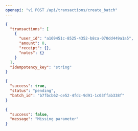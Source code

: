 ```yaml
---
openapi: "v1 POST /api/transactions/create_batch"
---
```


<RequestExample>

```json
{
  "transactions": [
    {
      "user_id": "a169451c-8525-4352-b8ca-070dd449a1a5",
      "amount": 0,
      "receipt": {},
      "notes": {}
    }
  ],
  "idempotency_key": "string"
}
```

</RequestExample>

<ResponseExample>

```json 200
{
  "success": true,
  "status": "pending",
  "batch_id": "b7fbcb62-ce52-4fdc-9d91-1c03ffab338f"
}
```

```json 400
{
  "success": false,
  "message": "Missing parameter"
}
```

</ResponseExample>
